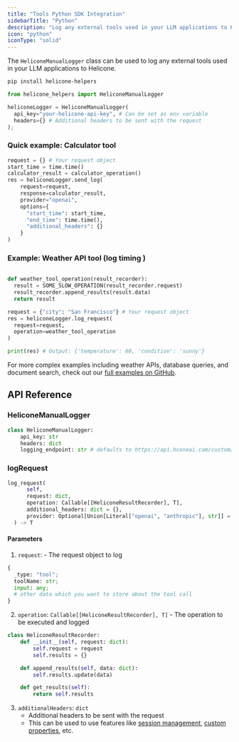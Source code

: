 ```yaml
---
title: "Tools Python SDK Integration"
sidebarTitle: "Python"
description: "Log any external tools used in your LLM applications to Helicone using Helicone's Python SDK."
icon: "python"
iconType: "solid"
---
```


The `HeliconeManualLogger` class can be used to log any external tools used in your LLM applications to Helicone.

<Steps>
  <Step title="To get started, install the `helicone-helpers` package">
  
  ```bash
  pip install helicone-helpers
  ```
  
  </Step>
  <Step title="Create a new HeliconeManualLogger instance">

```python
from helicone_helpers import HeliconeManualLogger

heliconeLogger = HeliconeManualLogger(
  api_key="your-helicone-api-key", # Can be set as env variable
  headers={} # Additional headers to be sent with the request
);
```

  </Step>
  <Step title="Log your request - Example">

### Quick example: Calculator tool

```python
request = {} # Your request object
start_time = time.time()
calculator_result = calculator_operation()
res = heliconeLogger.send_log(
    request=request,
    response=calculator_result,
    provider="openai",
    options={
      "start_time": start_time,
      "end_time": time.time(),
      "additional_headers": {}
    }
)
```

### Example: Weather API tool (log timing )

```python

def weather_tool_operation(result_recorder):
  result = SOME_SLOW_OPERATION(result_recorder.request)
  result_recorder.append_results(result.data)
  return result

request = {"city": "San Francisco"} # Your request object
res = heliconeLogger.log_request(
  request=request,
  operation=weather_tool_operation
)

print(res) # Output: {'temperature': 60, 'condition': 'sunny'}
```

  </Step>

</Steps>

For more complex examples including weather APIs, database queries, and document search, check out our [full examples on GitHub](https://github.com/Helicone/helicone/tree/main/examples/tools/python).

## API Reference

### HeliconeManualLogger

```python
class HeliconeManualLogger:
    api_key: str
    headers: dict
    logging_endpoint: str # defaults to https://api.hconeai.com/custom/v1/log
```

### logRequest

```python
log_request(
      self,
      request: dict,
      operation: Callable[[HeliconeResultRecorder], T],
      additional_headers: dict = {},
      provider: Optional[Union[Literal["openai", "anthropic"], str]] = None, # for tools you don't have to specify the provider
  ) -> T
```

#### Parameters

1. `request`: - The request object to log

```python
{
  _type: "tool";
  toolName: str;
  input: any;
  # other data which you want to store about the tool call
}
```

2. `operation`: `Callable[[HeliconeResultRecorder], T]` - The operation to be executed and logged

```python
class HeliconeResultRecorder:
    def __init__(self, request: dict):
        self.request = request
        self.results = {}

    def append_results(self, data: dict):
        self.results.update(data)

    def get_results(self):
        return self.results
```

3. `additionalHeaders`: `dict`
   - Additional headers to be sent with the request
   - This can be used to use features like [session management](/features/sessions), [custom properties](/features/advanced-usage/custom-properties), etc.
